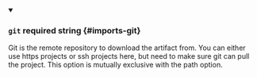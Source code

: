 
<details className="config-field" data-expandable="false" open>
<summary>

### `git` <span className="config-field-required" data-required="false">required</span> <span className="config-field-type">string</span> <span className="config-field-default"></span> <span className="config-field-enum"></span> {#imports-git}

Git is the remote repository to download the artifact from. You can either use
https projects or ssh projects here, but need to make sure git can pull the project.
This option is mutually exclusive with the path option.

</summary>



</details>
